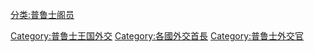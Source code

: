 [[分类:普鲁士阁员|分类:普鲁士阁员]]
[[Category:普鲁士王国外交|Category:普鲁士王国外交]]
[[Category:各國外交首長|Category:各國外交首長]]
[[Category:普鲁士外交官|Category:普鲁士外交官]]